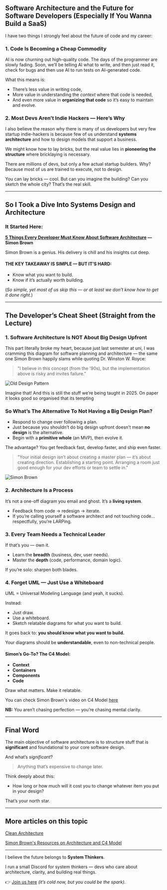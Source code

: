 
<MdxLayout>

## Software Architecture and the Future for Software Developers (Especially If You Wanna Build a SaaS)

I have two things I strongly feel about the future of code and my career:

### 1. Code Is Becoming a Cheap Commodity

AI is now churning out high-quality code. The days of the programmer are slowly fading. Soon, we’ll be telling AI what to write, and then just read it, check for bugs and then use AI to run tests on AI-generated code.

What this means is:
- There’s less value in writing code,
- More value in understanding the *context* where that code is needed,
- And even more value in **organizing that code** so it’s easy to maintain and evolve.

### 2. Most Devs Aren’t Indie Hackers — Here’s Why

I also believe the reason why there is many of us developers but very few startup indie-hackers is because few of us understand **systems architecture** and how to design models that support a business.

We might know how to lay bricks, but the real value lies in **pioneering the structure** where bricklaying is necessary.

There are millions of devs, but only a few actual startup builders. Why? Because most of us are trained to execute, not to design.

You can lay bricks — cool. But can you imagine the building? Can you sketch the whole city? That’s the real skill.

---

## So I Took a Dive Into Systems Design and Architecture

### It Started Here:

**[5 Things Every Developer Must Know About Software Architecture](https://www.youtube.com/watch?v=jzp0PGVegHA) — Simon Brown** 

Simon Brown is a genius. His delivery is chill and his insights cut deep.

#### **THE KEY TAKEAWAY IS SIMPLE — BUT IT’S HARD:**

- Know what you want to build.
- Know if it’s actually worth building.

(*So simple, yet most of us skip this — or at least we don’t know how to get it done right.*)

---

## The Developer’s Cheat Sheet (Straight from the Lecture)

### 1. Software Architecture Is NOT About Big Design Upfront

This part literally broke my heart, because just last semester at uni, I was cramming this diagram for software planning and architecture — the same one Simon Brown happily slams while quoting Dr. Winston W. Royce:

> "I believe in this concept (from the '90s), but the implementation above is risky and invites failure."

![Old Design Pattern](/blog_images/old_software_process_model.png)

Imagine that! And this is still the stuff we’re being taught in 2025. On paper it looks good so organised that its tempting


### So What’s The Alternative To Not Having a Big Design Plan?

- Respond to change over following a plan.
- Just because you shouldn’t do big design upfront doesn’t mean **no design** is the alternative.
- Begin with a **primitive whole** (an MVP), then evolve it.

The advantage? You get feedback fast, develop faster, and ship even faster.

> "Your initial design isn’t about creating a master plan — it’s about creating direction. Establishing a starting point. Arranging a room just good enough for your dev efforts or team to settle in."

![Simon Brown](/blog_images/simon_brown.png)

### 2. Architecture Is a Process

It’s not a one-off diagram you email and ghost. It’s a **living system**.

- Feedback from code → redesign → iterate.
- If you’re calling yourself a software architect and not touching code… respectfully, you’re LARPing.

### 3. Every Team Needs a Technical Leader

If that’s you — own it.
- Learn the **breadth** (business, dev, user needs).
- Master the **depth** (code, performance, domain logic).

If you’re solo: sharpen both blades.

### 4. Forget UML — Just Use a Whiteboard

UML = Universal Modeling Language (and yeah, it sucks).

Instead:
- Just draw.
- Use a whiteboard.
- Sketch relatable diagrams for what you want to build.

It goes back to: **you should know what you want to build.**

Your diagrams should be **understandable**, even to non-technical people.

#### Simon’s Go-To? The C4 Model:
- **Context**
- **Containers**
- **Components**
- **Code**

Draw what matters. Make it relatable.

You can check Simon Brown's video on C4 Model [here](https://www.youtube.com/watch?v=LYzOc7vI-Uo)

**NB:** You aren’t chasing perfection — you’re chasing mental clarity.

---

## Final Word

The main objective of software architecture is to structure stuff that is **significant** and foundational to your core software design.

And what’s *significant*?
> Anything that’s expensive to change later.

Think deeply about this:
- How long or how much will it cost you to change whatever item you put in your design?

That’s your north star.

---
## More articles on this topic

[Clean Architecture](https://medium.com/@rudrakshnanavaty/clean-architecture-7c1b3b4cb181)

[Simon Brown's Resources on Architecture and C4 Model](https://simonbrown.je/)

---

I believe the future belongs to **System Thinkers**.

I run a small Discord for system thinkers — devs who care about architecture, clarity, and building real things.

👉 [Join us here](https://discord.gg/HrqrGevJJP) *(it’s cold now, but you could be the spark).*



</MdxLayout>